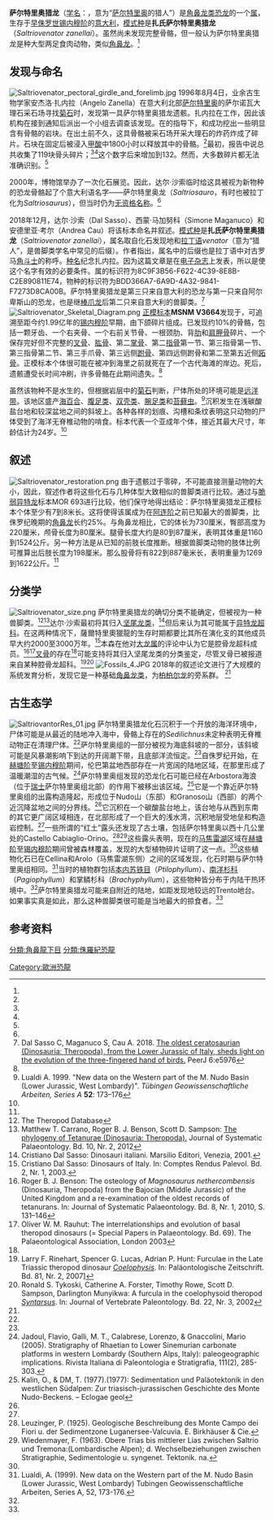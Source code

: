 {{Automatic Taxobox
| taxon = Saltriosaurus
| fossil_range = [[辛涅缪尔期|锡内穆阶]]早期<br />~{{fossil_range|199.3|197.5}}
| image = Saltriovenator elements.png
| image_width = 280px
| image_caption = 模式标本
| authority = Dal Sasso ''et al.'', 2018
| type_species = '''扎氏薩爾特里奧獵龍<br>''Saltriovenator zanellai'''''
| type_species_authority = Dal Sasso ''et al.'', 2018
}}
'''萨尔特里奥猎龙'''（[[学名|学名]]：{{lang|la|''Saltriovenator''}}，意为“[[萨尔特里奥|萨尔特里奥]]的猎人”）是[[角鼻龙类|角鼻龙类]][[恐龙|恐龙]]的一个[[属|属]]，生存于[[白垩纪|早侏罗世]][[辛涅缪尔期|锡内穆阶]]的[[意大利|意大利]]，[[模式种|模式种]]是'''扎氏萨尔特里奥猎龙'''（''Saltriovenator zanellai''）。虽然尚未发现完整骨骼，但一般认为萨尔特里奥猎龙是种大型两足食肉动物，类似[[角鼻龙|角鼻龙]]。<ref name="dalsasso2018"/>

==发现与命名==
[[File:Saltriovenator_pectoral_girdle_and_forelimb.jpg|thumb]]
1996年8月4日，业余古生物学家安杰洛·扎内拉（Angelo Zanella）在意大利北部[[萨尔特里奥|萨尔特里奥]]的萨尔诺瓦大理石采石场寻找[[菊石|菊石]]时，发现第一具萨尔特里奥猎龙遗骸。扎内拉在{{link-en|米兰自然历史博物馆|Museo Civico di Storia Naturale di Milano}}工作，因此该机构在接到通知后派出一个小组去调查该发现。在{{link-en|乔治·特鲁齐|Giorgio Teruzzi}}的指导下，{{link-en|克里斯蒂亚诺·达尔·沙索|Cristiano Dal Sasso}}和{{link-en|阿尔伯托·卢瓦尔迪|Alberto Lualdi}}成功挖出一些明显含有骨骼的岩块。在出土前不久，这具骨骼被采石场开采大理石的炸药炸成了碎片。石块在固定后被浸入[[甲酸|甲酸]]中1800小时以释放其中的骨骼。<ref name="dalsasso2018"/>最初，报告中说总共收集了119块骨头碎片；<ref name=AA/><ref name=BB/>这个数字后来增加到132。然而，大多数碎片都无法准确识别。<ref name="dalsasso2018"/>

2000年，博物馆举办了一次化石展览。因此，达尔·沙索临时给这具被视为新物种的恐龙骨骼起了个意大利语名字——萨尔特里奥龙（''Saltriosauro''，有时也被拉丁化为''Saltriosaurus''），但当时仍为[[无资格名称|无资格名称]]。<ref name="dalsasso2018"/>

2018年12月，达尔·沙索（Dal Sasso）、西蒙·马加努科（Simone Maganuco）和安德里亚·考尔（Andrea Cau）将该标本命名并叙述。[[模式种|模式种]]是'''扎氏萨尔特里奥猎龙'''（''Saltriovenator zanellai''），属名取自化石发现地和[[拉丁语|拉丁语]]''venator''（意为“猎人”，是兽脚类学名中常见的后缀）。作者指出，属名中的后缀{{link-en|''venator''|Venatio}}也是拉丁语中对古罗马[[角斗士|角斗士]]的称呼。[[种名|种名]]纪念扎内拉。因为这篇文章是在[[电子杂志|电子杂志]]上发表，所以{{link-en|生命科学标识符|LSID}}是使这个名字有效的必要条件。属的标识符为8C9F3B56-F622-4C39-8E8B-C2E890811E74，物种的标识符为BDD366A7-6A9D-4A32-9841-F7273D8CA00B。萨尔特里奥猎龙是第三只来自意大利的恐龙与第一只来自阿尔卑斯山的恐龙，也是继[[棒爪龙|棒爪龙]]后第二只来自意大利的兽脚类。<ref name="dalsasso2018">Dal Sasso C, Maganuco S, Cau A. 2018. [https://doi.org/10.7717/peerj.5976 The oldest ceratosaurian (Dinosauria: Theropoda), from the Lower Jurassic of Italy, sheds light on the evolution of the three-fingered hand of birds.] PeerJ 6:e5976</ref>
[[File:Saltriovenator_Skeletal_Diagram.png|thumb]]
[[正模标本|正模标本]]'''MSNM V3664'''发现于{{link-en|萨尔特里奥组|Saltrio Formation}}，可追溯至距今约1.99亿年的[[辛涅缪尔期|锡内穆阶]]早期，由下颌碎片组成。已发现约10%的骨骼，包括一颗牙齿、一个右夹骨、一个右前关节骨、一根颈肋、背[[肋|肋]]和[[肩胛骨|肩胛骨]]碎片、一个保存完好但不完整的[[叉骨|叉骨]]、[[肱骨|肱骨]]、第二[[掌骨|掌骨]]、第二[[指骨|指骨]]第一节、第三指骨第一节、第三指骨第二节、第三手爪骨、第三远侧[[跗骨|跗骨]]、第四远侧跗骨和第二至第五近侧[[跖骨|跖骨]]。正模标本个体很可能在被冲到海里之前就死在了一个古代海滩的岸边。死后，遗骸遭受长时间冲刷，许多骨骼在此期间遗失。<ref name="dalsasso2018"/>

虽然该物种不是水生的，但根据岩层中的[[菊石|菊石]]判断，尸体所处的环境可能是[[远洋带|远洋带]]。该地区盛产[[海百合|海百合]]、[[腹足类|腹足类]]、[[双壳类|双壳类]]、[[腕足类|腕足类]]和[[苔藓虫|苔藓虫]]。<ref>Lualdi A. 1999. "New data on the Western part of the M. Nudo Basin (Lower Jurassic,
West Lombardy)". ''Tübingen Geowissenschaftliche Arbeiten, Series A'' '''52''': 173–176</ref>沉积发生在浅碳酸盐台地和较深盆地之间的斜坡上。各种各样的划痕、沟槽和条纹表明这只动物的尸体受到了海洋无脊椎动物的啃食。标本代表一个亚成年个体，接近其最大尺寸，年龄估计为24岁。<ref name="dalsasso2018"/>

==叙述==
[[File:Saltriovenator_restoration.png|left]]
由于遗骸过于零碎，不可能直接测量动物的大小，因此，叙述作者将这些化石与几种体型大致相似的兽脚类进行比较。通过与[[脆弱异特龙|脆弱异特龙]]标本MOR 693进行比较，他们保守地得出结论：萨尔特里奥猎龙正模标本个体至少有7到8米长。这将使得该属成为在[[阿连阶|阿连阶]]之前已知最大的兽脚类，比侏罗纪晚期的[[角鼻龙|角鼻龙]]长约25%。与角鼻龙相比，它的体长为730厘米，臀部高度为220厘米，颅骨长度为80厘米。腿骨长度大约是80到87厘米，表明其体重是1160到1524公斤。另一种方法是从已知的前肢长度推断。根据兽脚类动物的肢体比例可推算出后肢长度为198厘米。那么股骨将有822到887毫米长，表明重量为1269到1622公斤。<ref name="dalsasso2018"/>

==分类学==
[[File:Saltriovenator_size.png|thumb]]
萨尔特里奥猎龙的确切分类不能确定，但被视为一种兽脚类。<ref name="AA">The Theropod Database</ref><ref name="BB">Matthew T. Carrano, Roger B. J. Benson, Scott D. Sampson: [http://www.tandfonline.com/doi/abs/10.1080/14772019.2011.630927 The phylogeny of Tetanurae (Dinosauria: Theropoda).] Journal of Systematic Palaeontology. Bd. 10, Nr. 2, 2012</ref>达尔·沙索最初将其归入[[坚尾龙类|坚尾龙类]]，<ref name=CC>Cristiano Dal Sasso: Dinosauri italiani. Marsilio Editori, Venezia, 2001.</ref>但后来认为其可能属于[[异特龙超科|异特龙超科]]。在这两种情况下，薩爾特里奧獵龍的生存时期都要比其所在演化支的其他成员早大约2000至3000万年。<ref name="CC2">Cristiano Dal Sasso: Dinosaurs of Italy. In: Comptes Rendus Palevol. Bd. 2, Nr. 1, 2003.</ref>本森在他对[[大龙属|大龙属]]的评论中认为它是腔骨龙超科成员。<ref>Roger B. J. Benson: The osteology of ''Magnosaurus nethercombensis'' (Dinosauria, Theropoda) from the Bajocian (Middle Jurassic) of the United Kingdom and a re-examination of the oldest records of tetanurans. In: Journal of Systematic Palaeontology. Bd. 8, Nr. 1, 2010, S. 131–146</ref><ref>Oliver W. M. Rauhut: The interrelationships and evolution of basal theropod dinosaurs (= Special Papers in Palaeontology. Bd. 69). The Palaeontological Association, London 2003</ref>[[叉骨|叉骨]]的存在<ref name="CC2"/>可能支持将其归入坚尾龙类的分类鉴定，尽管叉骨已被报道来自某种腔骨龙超科。<ref>Larry F. Rinehart, Spencer G. Lucas, Adrian P. Hunt: Furculae in the Late Triassic theropod dinosaur ''[[腔骨龙|Coelophysis]]''. In: Paläontologische Zeitschrift. Bd. 81, Nr. 2, 2007]</ref><ref>Ronald S. Tykoski, Catherine A. Forster, Timothy Rowe, Scott D. Sampson, Darlington Munyikwa: A furcula in the coelophysoid theropod ''[[合踝龙|Syntarsus]]''. In: Journal of Vertebrate Paleontology. Bd. 22, Nr. 3, 2002</ref>
[[File:Fossils_4.JPG|thumb]]
2018年的叙述论文进行了大规模的系统发育分析，发现它是一种基础[[角鼻龙类|角鼻龙类]]，为[[柏柏尔龙|柏柏尔龙]]的旁系群。 <ref name=dalsasso2018/>
{{clade| style=font-size:80%;line-height:80%
|label1=[[恐龙总目|恐龙总目]] Dinosauria
|1={{clade
   |1=[[鸟臀目|鸟臀目]] Ornithischia
   |label2=[[蜥臀目|蜥臀目]] Saurischia
   |2={{clade
      |1=[[蜥脚形亚目|蜥脚形亚目]] Sauropodomorpha
      |label2=[[兽脚亚目|兽脚亚目]] Theropoda
      |2={{clade
                     |1=[[艾雷拉龙科|艾雷拉龙科]] Herrerasauridae
                     |2={{clade
                        |1=[[曙奔龙|曙奔龙]] ''Eodromaeus''
                        |2={{clade
                           |1=[[布氏盗龙|布氏盗龙]] ''Buriolestes''
                           |2={{clade
                              |1=[[龙盗龙|龙盗龙]] ''Dracoraptor''
                              |label2=[[新兽脚类|新兽脚类]] Neotheropoda
|2={{clade
                                 |1=[[腔骨龙超科|腔骨龙超科]] Coelophysoidea（包括[[理理恩龙|理理恩龙]]和[[恶魔龙|恶魔龙]]）
                                 |2={{clade
                                    |label1=[[双脊龙科|双脊龙科]] Dilophosauridae
                                    |1={{clade
                                       |1=[[肉龙|肉龙]] ''Sarcosaurus''
                                       |2=[[冰脊龙|冰脊龙]] ''Cryolophosaurus''
                                       |3=[[双脊龙|双脊龙]] ''Dilophosaurus''}}
                                    |2={{clade
                                       |1=[[中国龙|中国龙]] ''Sinosaurus''
                                       |label2=[[鸟吻类|鸟吻类]] Averostra
                                       |2={{clade
                                          |label1=[[角鼻龙类|角鼻龙类]] Ceratosauria
|1={{clade
                                             |1={{clade
                                                |1=[[柏柏尔龙|柏柏尔龙]] ''Berberosaurus''
                                                |2='''薩爾特里奧獵龍 ''Saltriovenator'''''}}
                                             |2={{clade
                                                |label1=[[角鼻龙科|角鼻龙科]] Ceratosauridae
                                                |1={{clade
                                                   |1=[[锐颌龙|锐颌龙]] ''Genyodectes''
                                                   |2=[[角鼻龙|角鼻龙]] ''Ceratosaurus''}}
                                                |2={{clade
                                                   |1=[[始阿贝力龙|始阿贝力龙]] ''Eoabelisaurus''
                                                   |2={{clade|grouplabel1=[[轻龙亚科|轻龙亚科]] Elaphrosaurinae|grouplabelstyle1=vertical-align:middle;
                                                      |1=[[轻龙|轻龙]] ''Elaphrosaurus''|barbegin1=green
                                                      |2={{clade
                                                         |1=[[南手龙|南手龙]] ''Austrocheirus''|bar1=green
                                                         |2={{clade
                                                            |1={{clade
                                                               |1=MNN TIG6|bar1=green
                                                               |2=[[泥潭龙|泥潭龙]] ''Limusaurus''|barend2=green}}
                                                            |2={{clade
                                                               |label1=[[西北阿根廷龙亚科|西北阿根廷龙亚科]] Noasaurinae|1={{clade
                                                                  |1=[[恶龙|恶龙]] ''Masiakasaurus''
                                                                  |2=[[西北阿根廷龙|西北阿根廷龙]] ''Noasaurus''}} 
                                                               |2=[[阿贝力龙超科|阿贝力龙超科]] Abelisauroidea}}}}}}}}}}}} }}
                                          |label2=[[坚尾龙类|坚尾龙类]] Tetanurae
                                          |2={{clade
                                             |1=[[四川龙|四川龙]] ''Szechuanosaurus''
                                             |2={{clade
                                                |1=[[宣汉龙|宣汉龙]] ''Xuanhanosaurus''
                                                |label2=[[俄里翁龙类|俄里翁龙类]] Orionides
                                                |2={{clade
                                                   |1={{clade|1=[[斑龙超科|斑龙超科]] Megalosauroidea
                                                      |2=[[异特龙超科|异特龙超科]] Allosauroidea}}
                                                   |2=[[虚骨龙类|虚骨龙类]] Coelurosauria}}}}}}}}}}}}}}}}}}}}}}}}}}}}

== 古生态学 ==
[[File:SaltriovantorRes_01.jpg|right]]
萨尔特里奥猎龙化石沉积于一个开放的海洋环境中，尸体可能是从最近的陆地冲入海中，骨骼上存在的''Sedilichnus''未定种表明无脊椎动物正在清理尸体。<ref name=dalsasso2018/>萨尔特里奥组的一部分被视为海底斜坡的一部分，该斜坡可能是风暴潮影响下到达的开阔潮下带，且底部洋流恒定。<ref name=dalsasso2018/>自侏罗纪开始，在[[赫塘期|赫塘阶]]至[[锡内穆阶|锡内穆阶]]期间，伦巴第盆地西部存在一片宽阔的陆地区域，在那里形成了温暖潮湿的古气候。<ref name=Jadoul>Jadoul, Flavio, Galli, M. T., Calabrese, Lorenzo, & Gnaccolini, Mario (2005). Stratigraphy of Rhaetian to Lower Sinemurian carbonate platforms in western Lombardy (Southern Alps, Italy): paleogeographic implications. Rivista Italiana di Paleontologia e Stratigrafia, 111(2), 285-303.</ref>萨尔特里奥组发现的恐龙化石可能已经在Arbostora海浪（位于[[瑞士|瑞士]]萨尔特里奥组北部）的作用下被移出该区域。<ref name=Swizt>Kalin, O., & DM, T. (1977).(1977): Sedimentation und Paläotektonik in den westlichen Südalpen: Zur triasisch-jurassischen Geschichte des Monte Nudo-Beckens. – Eclogae geol</ref>它是一个靠近萨尔特里奥组的出露构造隆起，形成位于Nudo山（东部）和Granoso山（西部）的两个近沉降盆地之间的分界线。<ref name=Swizt/>它沉积在一个碳酸盐台地上，该台地与从西到东南的其它更广阔区域相连，在北部形成了一个巨大的浅水湾，沉积地层受地垒和构造岩控制。<ref name=Swizt/>一些所谓的“红土”露头还发现了古土壤，包括萨尔特里奥以西十几公里处的Castello Cabiaglio-Orino。<ref>Leuzinger, P. (1925). Geologische Beschreibung des Monte Campo dei Fiori u. der Sedimentzone Luganersee-Valcuvia. E. Birkhäuser & Cie.</ref><ref name=Wied>Wiedenmayer, F. (1963). Obere Trias bis mittlerer Lias zwischen Saltrio und Tremona:(Lombardische Alpen); d. Wechselbeziehungen zwischen Stratigraphie, Sedimentologie u. syngenet. Tektonik. na.</ref>这些露头表明，现在的[[马焦雷湖|马焦雷湖]]区域在[[赫塘期|赫塘阶]]至[[锡内穆阶|锡内穆阶]]期间曾被森林覆盖，{{le|莫尔特拉肖组|Moltrasio Formation}}发现的大型植物碎片证明了这一点。<ref name=Jadoul/>这些植物化石已在Cellina和Arolo（马焦雷湖东侧）之间的区域发现，化石时期与萨尔特里奥组相同。<ref name=Lualdi>Lualdi, A. (1999). New data on the Western part of the M. Nudo Basin (Lower Jurassic, West Lombardy) Tubingen Geowissenschaftliche Arbeiten, Series A, 52, 173-176.</ref>当时的植物群包括[[本内苏铁目|本内苏铁目]]（''Ptilophyllum''）、[[南洋杉科|南洋杉科]]（''Pagiophyllum''）和掌鳞杉科（''Brachyphyllum''），这些物种皆分布于内陆干热环境中。<ref name=Lualdi/>萨尔特里奥猎龙可能来自附近的陆地，如距发现地较远的Trento地台。如果事实真是如此，那么这种兽脚类很可能是当地最大的掠食者。<ref name=dalsasso2018/>

==参考资料==
{{reflist}}
{{Theropoda|B.}}
{{Taxonbar|from1=Q60146997|from2=Q658283}}

[[分類:角鼻龍下目|分類:角鼻龍下目]]
[[分類:侏羅紀恐龍|分類:侏羅紀恐龍]]
[[Category:歐洲恐龍|Category:歐洲恐龍]]